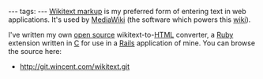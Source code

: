 ---
tags:
---
[[Wikitext markup]] is my preferred form of entering text in web applications. It's used by [[MediaWiki]] (the software which powers this [[wiki]]).

I've written my own [[open source]] wikitext-to-[[HTML]] converter, a [[Ruby]] extension written in [[C]] for use in a [[Rails]] application of mine. You can browse the source here:

* http://git.wincent.com/wikitext.git
